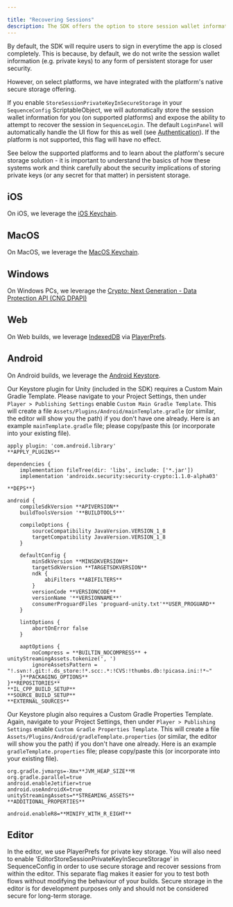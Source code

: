 ---

title: "Recovering Sessions"
description: The SDK offers the option to store session wallet information securely on select platforms using native secure storage.
---



By default, the SDK will require users to sign in everytime the app is closed completely. This is because, by default, we do not write the session wallet information (e.g. private keys) to any form of persistent storage for user security.

However, on select platforms, we have integrated with the platform's native secure storage offering.

If you enable `StoreSessionPrivateKeyInSecureStorage` in your `SequenceConfig` ScriptableObject, we will automatically store the session wallet information for you (on supported platforms) and expose the ability to attempt to recover the session in `SequenceLogin`. The default `LoginPanel` will automatically handle the UI flow for this as well (see [Authentication](/sdk/unity/authentication/intro)). If the platform is not supported, this flag will have no effect.

See below the supported platforms and to learn about the platform's secure storage solution - it is important to understand the basics of how these systems work and think carefully about the security implications of storing private keys (or any secret for that matter) in persistent storage.

## iOS 

On iOS, we leverage the [iOS Keychain](https://developer.apple.com/documentation/security/keychain_services?language=objc).

## MacOS 

On MacOS, we leverage the [MacOS Keychain](https://developer.apple.com/documentation/security/keychain_services?language=objc).

## Windows

On Windows PCs, we leverage the [Crypto: Next Generation - Data Protection API (CNG DPAPI)](https://learn.microsoft.com/en-us/windows/win32/seccng/cng-dpapi)

## Web 

On Web builds, we leverage [IndexedDB](https://developer.mozilla.org/en-US/docs/Web/API/IndexedDB_API) via [PlayerPrefs](https://docs.unity3d.com/ScriptReference/PlayerPrefs.html).

## Android 

On Android builds, we leverage the [Android Keystore](https://developer.android.com/privacy-and-security/keystore).

Our Keystore plugin for Unity (included in the SDK) requires a Custom Main Gradle Template. Please navigate to your Project Settings, then under `Player > Publishing Settings` enable `Custom Main Gradle Template`. This will create a file `Assets/Plugins/Android/mainTemplate.gradle` (or similar, the editor will show you the path) if you don't have one already. Here is an example `mainTemplate.gradle` file; please copy/paste this (or incorporate into your existing file).

```
apply plugin: 'com.android.library'
**APPLY_PLUGINS**

dependencies {
    implementation fileTree(dir: 'libs', include: ['*.jar'])
    implementation 'androidx.security:security-crypto:1.1.0-alpha03'

**DEPS**}

android {
    compileSdkVersion **APIVERSION**
    buildToolsVersion '**BUILDTOOLS**'

    compileOptions {
        sourceCompatibility JavaVersion.VERSION_1_8
        targetCompatibility JavaVersion.VERSION_1_8
    }

    defaultConfig {
        minSdkVersion **MINSDKVERSION**
        targetSdkVersion **TARGETSDKVERSION**
        ndk {
            abiFilters **ABIFILTERS**
        }
        versionCode **VERSIONCODE**
        versionName '**VERSIONNAME**'
        consumerProguardFiles 'proguard-unity.txt'**USER_PROGUARD**
    }

    lintOptions {
        abortOnError false
    }

    aaptOptions {
        noCompress = **BUILTIN_NOCOMPRESS** + unityStreamingAssets.tokenize(', ')
        ignoreAssetsPattern = "!.svn:!.git:!.ds_store:!*.scc:.*:!CVS:!thumbs.db:!picasa.ini:!*~"
    }**PACKAGING_OPTIONS**
}**REPOSITORIES**
**IL_CPP_BUILD_SETUP**
**SOURCE_BUILD_SETUP**
**EXTERNAL_SOURCES**
```

Our Keystore plugin also requires a Custom Gradle Properties Template. Again, navigate to your Project Settings, then under `Player > Publishing Settings` enable `Custom Gradle Properties Template`. This will create a file `Assets/Plugins/Android/gradleTemplate.properties` (or similar, the editor will show you the path) if you don't have one already. Here is an example `gradleTemplate.properties` file; please copy/paste this (or incorporate into your existing file).

```
org.gradle.jvmargs=-Xmx**JVM_HEAP_SIZE**M
org.gradle.parallel=true
android.enableJetifier=true
android.useAndroidX=true
unityStreamingAssets=**STREAMING_ASSETS**
**ADDITIONAL_PROPERTIES**

android.enableR8=**MINIFY_WITH_R_EIGHT**
```

## Editor

In the editor, we use PlayerPrefs for private key storage. You will also need to enable 'EditorStoreSessionPrivateKeyInSecureStorage' in SequenceConfig in order to use secure storage and recover sessions from within the editor. This separate flag makes it easier for you to test both flows without modifying the behaviour of your builds. Secure storage in the editor is for development purposes only and should not be considered secure for long-term storage.
